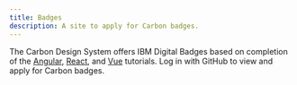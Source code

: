 ```yaml
---
title: Badges
description: A site to apply for Carbon badges.
---
```



<PageDescription>

The Carbon Design System offers IBM Digital Badges based on completion of the <a href="https://www.carbondesignsystem.com/tutorial/angular/overview">Angular</a>, <a href="https://www.carbondesignsystem.com/tutorial/react/overview">React</a>, and <a href="https://www.carbondesignsystem.com/tutorial/vue/overview">Vue</a> tutorials. Log in with GitHub to view and apply for Carbon badges.

</PageDescription>

<Pictogram />

<EmailsNotification />

<MyBadges />

<BadgeForm />
